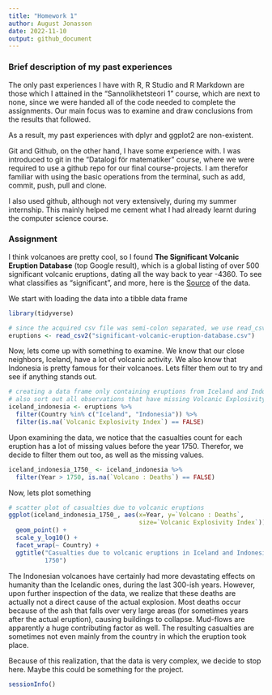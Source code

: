 ```yaml
---
title: "Homework 1"
author: August Jonasson
date: 2022-11-10
output: github_document
---
```


### Brief description of my past experiences
The only past experiences I have with R, R Studio and R Markdown are those which I attained in the "Sannolikhetsteori 1" course, which are next to none, since we were handed all of the code needed to complete the assignments. Our main focus was to examine and draw conclusions from the results that followed.

As a result, my past experiences with dplyr and ggplot2 are non-existent.

Git and Github, on the other hand, I have some experience with. I was introduced to git in the "Datalogi för matematiker" course, where we were required to use a github repo for our final course-projects. I am therefor familiar with using the basic operations from the terminal, such as add, commit, push, pull and clone.

I also used github, although not very extensively, during my summer internship. This mainly helped me cement what I had already learnt during the computer science course.

### Assignment
I think volcanoes are pretty cool, so I found **The Significant Volcanic Eruption Database** (top Google result), which is a global listing of over 500 significant volcanic eruptions, dating all the way back to year -4360. To see what classifies as "significant", and more, here is the  [Source](https://public.opendatasoft.com/explore/dataset/significant-volcanic-eruption-database/information/) of the data.

We start with loading the data into a tibble data frame
```r
library(tidyverse)
```
```r
# since the acquired csv file was semi-colon separated, we use read_csv2
eruptions <- read_csv2("significant-volcanic-eruption-database.csv")
```
Now, lets come up with something to examine. We know that our close neighbors, Iceland, have a lot of volcanic activity. We also know that Indonesia is pretty famous for their volcanoes. Lets filter them out to try and see if anything stands out.
```r
# creating a data frame only containing eruptions from Iceland and Indonesia
# also sort out all observations that have missing Volcanic Explosivity Indices
iceland_indonesia <- eruptions %>%
  filter(Country %in% c("Iceland", "Indonesia")) %>%
  filter(is.na(`Volcanic Explosivity Index`) == FALSE)
```
Upon examining the data, we notice that the casualties count for each eruption has a lot of missing values before the year 1750. Therefor, we decide to filter them out too, as well as the missing values.
```r
iceland_indonesia_1750_ <- iceland_indonesia %>%
  filter(Year > 1750, is.na(`Volcano : Deaths`) == FALSE) 
```
Now, lets plot something
```r
# scatter plot of casualties due to volcanic eruptions
ggplot(iceland_indonesia_1750_, aes(x=Year, y=`Volcano : Deaths`,
                                    size=`Volcanic Explosivity Index`)) +
  geom_point() + 
  scale_y_log10() + 
  facet_wrap(~ Country) + 
  ggtitle("Casualties due to volcanic eruptions in Iceland and Indonesia since
          1750")
```

The Indonesian volcanoes have certainly had more devastating effects on humanity than the Icelandic ones, during the last 300-ish years. However, upon further inspection of the data, we realize that these deaths are actually not a direct cause of the actual explosion. Most deaths occur because of the ash that falls over very large areas (for sometimes years after the actual eruption), causing buildings to collapse. Mud-flows are apparently a huge contributing factor as well. The resulting casualties are sometimes not even mainly from the country in which the eruption took place. 

Because of this realization, that the data is very complex, we decide to stop here. Maybe this could be something for the project.

```r
sessionInfo()
```

